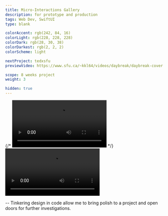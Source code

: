 ```yaml
---
title: Micro-Interactions Gallery
description: for prototype and production
tags: Web Dev, SwiftUI
type: blank

colorAccent: rgb(242, 84, 16)
colorLight: rgb(228, 228, 228)
colorDark: rgb(28, 30, 38)
colorDarkest: rgb(2, 2, 2)
colorScheme: light

nextProject: tedxsfu
previewVideo: https://www.sfu.ca/~kkl64/videos/daybreak/daybreak-cover.mp4

scope: 8 weeks project
weight: 3

hidden: true
---
```


<LayoutFull>
  {/* <Video
    src="https://www.sfu.ca/~kkl64/videos/whatif/exhibition-interaction.mp4"
    width={1920}
    height={1080}
  ></Video> */}
  <Video
    src="https://www.sfu.ca/~kkl64/videos/whatif/	exhibition-interaction.mp4"
    width={1792}
    height={1071}
  ></Video>
</LayoutFull>

-- Tinkering design in code allow me to bring polish to a project and open doors for further investigations.

